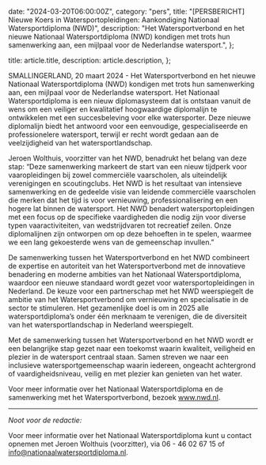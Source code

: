 
  date: "2024-03-20T06:00:00Z",
  category: "pers",
  title:
    "[PERSBERICHT] Nieuwe Koers in Watersportopleidingen: Aankondiging Nationaal Watersportdiploma (NWD)",
  description:
    "Het Watersportverbond en het nieuwe Nationaal Watersportdiploma (NWD) kondigen met trots hun samenwerking aan, een mijlpaal voor de Nederlandse watersport.",
};

  title: article.title,
  description: article.description,
};


SMALLINGERLAND, 20 maart 2024 - Het Watersportverbond en het nieuwe Nationaal
Watersportdiploma (NWD) kondigen met trots hun samenwerking aan, een mijlpaal
voor de Nederlandse watersport. Het Nationaal Watersportdiploma is een nieuw
diplomasysteem dat is ontstaan vanuit de wens om een veiliger en kwalitatief
hoogwaardige diplomalijn te ontwikkelen met een succesbeleving voor elke
watersporter. Deze nieuwe diplomalijn biedt het antwoord voor een eenvoudige,
gespecialiseerde en professionelere watersport, terwijl er recht wordt gedaan
aan de veelzijdigheid van het watersportlandschap.

Jeroen Wolthuis, voorzitter van het NWD, benadrukt het belang van deze stap:
“Deze samenwerking markeert de start van een nieuw tijdperk voor vaaropleidingen
bij zowel commerciële vaarscholen, als uiteindelijk verenigingen en
scoutingclubs. Het NWD is het resultaat van intensieve samenwerking en de
gedeelde visie van leidende commerciële vaarscholen die merken dat het tijd is
voor vernieuwing, professionalisering en een hogere lat binnen de watersport.
Het NWD benadert watersportopleidingen met een focus op de specifieke
vaardigheden die nodig zijn voor diverse typen vaaractiviteiten, van
wedstrijdvaren tot recreatief zeilen. Onze diplomalijnen zijn ontworpen om op
deze behoeften in te spelen, waarmee we een lang gekoesterde wens van de
gemeenschap invullen.”

De samenwerking tussen het Watersportverbond en het NWD combineert de expertise
en autoriteit van het Watersportverbond met de innovatieve benadering en moderne
ambities van het Nationaal Watersportdiploma, waardoor een nieuwe standaard
wordt gezet voor watersportopleidingen in Nederland. De keuze voor een
partnerschap met het NWD weerspiegelt de ambitie van het Watersportverbond om
vernieuwing en specialisatie in de sector te stimuleren. Het gezamenlijke doel
is om in 2025 alle watersportdiploma’s onder één merknaam te verenigen, die de
diversiteit van het watersportlandschap in Nederland weerspiegelt.

Met de samenwerking tussen het Watersportverbond en het NWD wordt er een
belangrijke stap gezet naar een toekomst waarin kwaliteit, veiligheid en plezier
in de watersport centraal staan. Samen streven we naar een inclusieve
watersportgemeenschap waarin iedereen, ongeacht achtergrond of
vaardigheidsniveau, veilig en met plezier kan genieten van het water.

Voor meer informatie over het Nationaal Watersportdiploma en de samenwerking met
het Watersportverbond, bezoek www.nwd.nl.

---

_Noot voor de redactie:_

Voor meer informatie over het Nationaal Watersportdiploma kunt u contact opnemen
met Jeroen Wolthuis (voorzitter), via 06 - 46 02 67 15 of
info@nationaalwatersportdiploma.nl.
